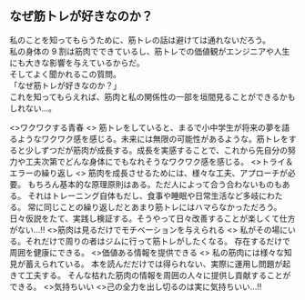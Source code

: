 
## なぜ筋トレが好きなのか？

私のことを知ってもらうために、筋トレの話は避けては通れないだろう。  
私の身体の 9 割は筋肉でできているし、筋トレでの価値観がエンジニアや人生にも大きな影響を与えているからだ。  
そしてよく聞かれるこの質問。  
「なぜ筋トレが好きなのか？」  
これを知ってもらえれば、筋肉と私の関係性の一部を垣間見ることができるかもしれない…。

<ArrowDescription>
  <>ワクワクする青春</>
  <>
    筋トレをしていると、まるで小中学生が将来の夢を語るようなワクワク感を感じる。未来には無限の可能性があるような。筋トレをすると少しずつだが筋肉が成長する。成長を実感することで、これから先自分の努力や工夫次第でどんな身体にでもなれそうなワクワク感を感じる。
  </>
</ArrowDescription>
<ArrowDescription>
  <>トライ＆エラーの繰り返し</>
  <>
    筋肉を成長させるためには、様々な工夫、アプローチが必要。
    もちろん基本的な原理原則はある。ただ人によって合う合わないものもある。
    それはトレーニング自体もだし、食事や睡眠や日常生活など多岐にわたる。
    常に同じことの繰り返しだとあまり筋トレにはハマらなかっただろう。
    日々仮説をたて、実践し検証する。そうやって日々改善することが楽しくて仕方がない…!!
  </>
</ArrowDescription>

<ArrowDescription>
  <>筋肉は見るだけでモチベーションを与えられる</>
  <>
    私がその場にいる。それだけで周りの者はジムに行って筋トレがしたくなる。
    存在するだけで周囲を健康にできる。
  </>
</ArrowDescription>

<ArrowDescription>
  <>価値ある情報を提供できる</>
  <>
    私の筋肉には様々な知見が蓄えられている。
    本を読んだだけでは得られない、実際に運用し問題が起きて工夫する。
    そんな枯れた筋肉の情報を周囲の人々に提供し貢献することができる。
  </>
</ArrowDescription>

<ArrowDescription>
  <>気持ちいい</>
  <>己の全力を出し切るのは実に気持ちいい…!!</>
</ArrowDescription>
